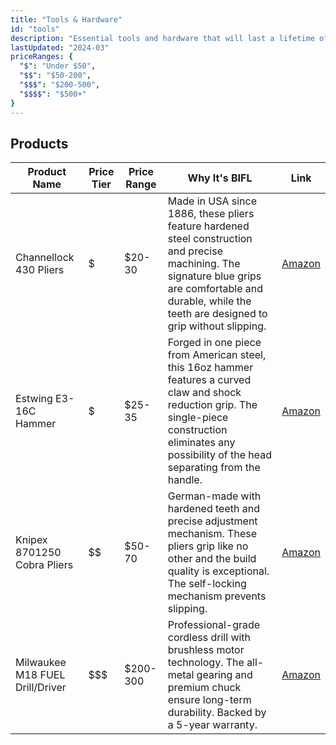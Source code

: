 ```yaml
---
title: "Tools & Hardware"
id: "tools"
description: "Essential tools and hardware that will last a lifetime of use and abuse"
lastUpdated: "2024-03"
priceRanges: {
  "$": "Under $50",
  "$$": "$50-200",
  "$$$": "$200-500",
  "$$$$": "$500+"
}
---
```


## Products

| Product Name | Price Tier | Price Range | Why It's BIFL | Link |
|--------------|------------|-------------|---------------|------|
| Channellock 430 Pliers | $ | $20-30 | Made in USA since 1886, these pliers feature hardened steel construction and precise machining. The signature blue grips are comfortable and durable, while the teeth are designed to grip without slipping. | [Amazon](#) |
| Estwing E3-16C Hammer | $ | $25-35 | Forged in one piece from American steel, this 16oz hammer features a curved claw and shock reduction grip. The single-piece construction eliminates any possibility of the head separating from the handle. | [Amazon](#) |
| Knipex 8701250 Cobra Pliers | $$ | $50-70 | German-made with hardened teeth and precise adjustment mechanism. These pliers grip like no other and the build quality is exceptional. The self-locking mechanism prevents slipping. | [Amazon](#) |
| Milwaukee M18 FUEL Drill/Driver | $$$ | $200-300 | Professional-grade cordless drill with brushless motor technology. The all-metal gearing and premium chuck ensure long-term durability. Backed by a 5-year warranty. | [Amazon](#) | 